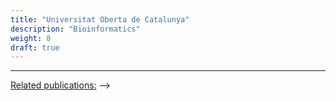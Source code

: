 ```yaml
---
title: "Universitat Oberta de Catalunya"
description: "Bioinformatics"
weight: 8
draft: true
---
```

<!--
## Bioinformatics, <i>Universitat Oberta de Catalunya</i>

<p style='font-size:15px;color:gray'><em style='color:black;'>*March 2021 - Present*</em><br>
Master's thesis student</p>

---

<p align='justify'>In the context of my master's thesis (*MSc in Bioinformatics & Biostatsistics*), and under the suprevision of [Dr. Izaskun Mallona](https://imallona.bitbucket.io/), I decided to unravel the *ignorome* of colon cancer (the [ignorome](https://journals.plos.org/plosone/article?id=10.1371/journal.pone.0088889) consists in the genes that are important in the biological context of a tissue or disease, but that haven't been well studied or related to that context because of publication biases or fue to other reasons). </p>

---

<span style="text-decoration:underline">My contribution to this research was:</span>

<p align='justify'>
* Analysis of the colon adenocarcinoma-related ignorome.
</p>

<!--

---
<span style="text-decoration:underline">Master's thesis title:</span>
-->

---
<span style="text-decoration:underline">Related publications:</span>
-->
